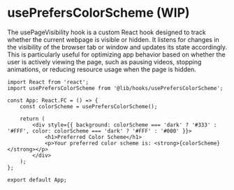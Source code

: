 
<Meta title="Developers/Hooks/usePrefersColorScheme" />

# usePrefersColorScheme (WIP)

The usePageVisibility hook is a custom React hook designed to track whether the current webpage is visible or hidden. It listens for changes in the visibility of the browser tab or window and updates its state accordingly. This is particularly useful for optimizing app behavior based on whether the user is actively viewing the page, such as pausing videos, stopping animations, or reducing resource usage when the page is hidden.

```
import React from 'react';
import usePrefersColorScheme from '@lib/hooks/usePrefersColorScheme';

const App: React.FC = () => {
    const colorScheme = usePrefersColorScheme();

    return (
        <div style={{ background: colorScheme === 'dark' ? '#333' : '#FFF', color: colorScheme === 'dark' ? '#FFF' : '#000' }}>
            <h1>Preferred Color Scheme</h1>
            <p>Your preferred color scheme is: <strong>{colorScheme}</strong></p>
        </div>
    );
};

export default App;

```
